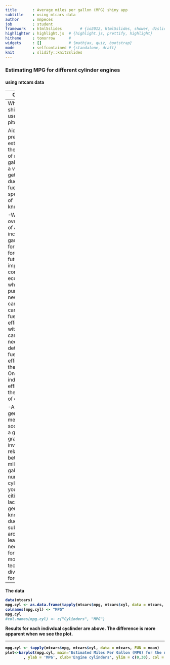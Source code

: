 ```yaml
---
title       : Average miles per gallon (MPG) shiny app 
subtitle    : using mtcars data
author      : mmpeces
job         : student
framework   : html5slides        # {io2012, html5slides, shower, dzslides, ...}
highlighter : highlight.js  # {highlight.js, prettify, highlight}
hitheme     : tomorrow      # 
widgets     : []            # {mathjax, quiz, bootstrap}
mode        : selfcontained # {standalone, draft}
knit        : slidify::knit2slides
---
```


<h3> Estimating MPG for different cylinder engines
<h4> using mtcars data


--- 
Overview

A simple shiny app was built for the Developing data products project.  The application used the mtcars data to get the average miles per gallon based on the number of cylinders.  The app uses a text widget which the number of cylinders is entered by the user.  Although, per the project instructions the application was kept simple, more predictors can be added to increase the usefulness of the app.  A description of the mtcars data can be found at:
        http://stat.ethz.ch/R-manual/R-devel/library/datasets/html/mtcars.html.
        
The shinyapp is located at: https://mmpeces.shinyapps.io/mpg_cylinders/

---
Why my shiny app is useful (or the pitch).

Aid in predicting or estimating the number of miles per gallon (mpg) a vehicle will get is useful due to rising fuel cost and specialization of knowledge. 

-With the overall trend of an increase in gas prices for the foreseeable future it is important to consider fuel economy when purchasing a new or used car.  New cars post the fuel efficiency but with used cars buyers need to determine fuel efficiency on their own.  One strong indicator of efficiency is the number of cylinders. 

-Although in general older members of society have a good grasps of the inverse relationship between miles per gallon and number of cylinders, younger citizens make lack the general knowledge due to the substantial arcane learning necessary for our ever more technical and diverse work force.  

---
The data

```r
data(mtcars)
mpg.cyl <- as.data.frame(tapply(mtcars$mpg, mtcars$cyl, data = mtcars, FUN = mean))
colnames(mpg.cyl) <- "MPG"
mpg.cyl
#col.names(mpg.cyl) <- c("Cylinders", "MPG")
```

Results for each indivdual cyclinder are above.  The difference is more apparent when we see the plot.

---

```r
mpg.cyl <- tapply(mtcars$mpg, mtcars$cyl, data = mtcars, FUN = mean)
plot<-barplot(mpg.cyl, main='Estimated Miles Per Gallon (MPG) for the number of cylinders'
        , ylab = 'MPG', xlab='Engine cylinders', ylim = c(0,30), col = 'lightblue')
```






